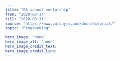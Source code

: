 ---
title: "RS school mentorship"
from: "2020-03-17"
till: "2020-08-31"
source: "https://www.gatsbyjs.com/docs/tutorial/"
topic: "Programming"

hero_image: "none"
hero_image_alt: "none"
hero_image_credit_text: 
hero_image_credit_link: 
---
